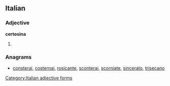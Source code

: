 ==Italian==

===Adjective===
'''certosina''' {{f}}

# {{feminine of|certosino|lang=it}}

===Anagrams===
* [[consterai#Italian|consterai]], [[costernai#Italian|costernai]], [[rosicante#Italian|rosicante]], [[sconterai#Italian|sconterai]], [[scorniate#Italian|scorniate]], [[sincerato#Italian|sincerato]], [[trisecano#Italian|trisecano]]
[[Category:Italian adjective forms]]